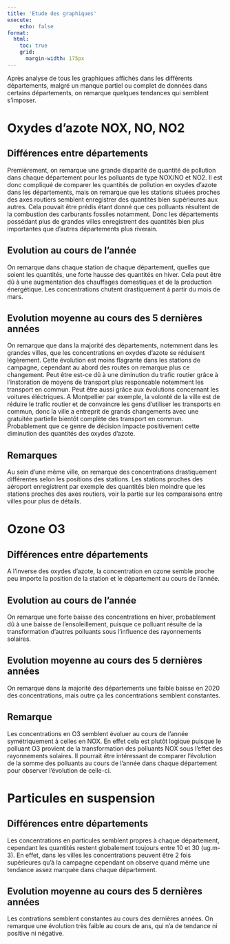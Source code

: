```yaml
---
title: 'Etude des graphiques'
execute:
    echo: false
format:
  html:
    toc: true
    grid:
      margin-width: 175px
---
```


Après analyse de tous les graphiques affichés dans les différents départements, malgré un manque partiel ou complet de données dans certains départements, on remarque quelques tendances qui semblent s'imposer.

# Oxydes d'azote NOX, NO, NO2

## Différences entre départements

Premièrement, on remarque une grande disparité de quantité de pollution dans chaque département pour les polluants de type NOX/NO et NO2. Il est donc compliqué de comparer les quantités de pollution en oxydes d'azote dans les départements, mais on remarque que les stations situées proches des axes routiers semblent enregistrer des quantités bien supérieures aux autres. Cela pouvait être prédis étant donné que ces polluants résultent de la combustion des carburants fossiles notamment.
Donc les départements possédant plus de grandes villes enregistrent des quantités bien plus importantes que d'autres départements plus riverain.

## Evolution au cours de l'année

On remarque dans chaque station de chaque département, quelles que soient les quantités, une forte hausse des quantités en hiver. Cela peut être dû à une augmentation des chauffages domestiques et de la production énergétique. Les concentrations chutent drastiquement 
à partir du mois de mars. 

## Evolution moyenne au cours des 5 dernières années

On remarque que dans la majorité des départements, notemment dans les grandes villes, que les concentrations en oxydes d'azote se réduisent légèrement. Cette évolution est moins flagrante dans les stations de campagne, cependant au abord des routes on remarque plus ce changement. Peut être est-ce dû à une diminution du trafic routier grâce à l'instoration de moyens de transport plus responsable notemment les transport en commun. Peut être aussi grâce aux évolutions concernant les voitures éléctriques. 
A Montpellier par exemple, la volonté de la ville est de réduire le trafic routier et de convaincre les gens d'utiliser les transports en commun, donc la ville a entreprit de grands changements avec une gratuitée partielle bientôt complète des transport en commun. Probablement que ce genre de décision impacte positivement cette diminution des quantités des oxydes d'azote.

## Remarques

Au sein d'une même ville, on remarque des concentrations drastiquement différentes selon les positions des stations. Les stations proches des aéroport enregistrent par exemple des quantités bien moindre que les stations proches des axes routiers, voir la partie sur les comparaisons entre villes pour plus de détails.

# Ozone O3

## Différences entre départements

A l'inverse des oxydes d'azote, la concentration en ozone semble proche peu importe la position de la station et le département au cours de l'année. 

## Evolution au cours de l'année 

On remarque une forte baisse des concentrations en hiver, probablement dû à une baisse de l'ensoleillement, puisque ce polluant résulte de la transformation d'autres polluants sous l'influence des rayonnements solaires.

## Evolution moyenne au cours des 5 dernières années

On remarque dans la majorité des départements une faible baisse en 2020 des concentrations, mais outre ça les concentrations semblent constantes.

## Remarque

Les concentrations en O3 semblent évoluer au cours de l'année symétriquement à celles en NOX. En effet cela est plutôt logique puisque le polluant O3 provient de la transformation des polluants NOX sous l'effet des rayonnements solaires. Il pourrait être intéressant de comparer l'évolution de la somme des polluants au cours de l'année dans chaque département pour observer l'évolution de celle-ci.

# Particules en suspension

## Différences entre départements

Les concentrations en particules semblent propres à chaque département, cependant les quantités restent globalement toujours entre 10 et 30 (ug.m-3). En effet, dans les villes les concentrations peuvent être 2 fois supérieures qu'à la campagne cependant on observe quand même une tendance assez marquée dans chaque département. 

## Evolution moyenne au cours des 5 dernières années

Les contrations semblent constantes au cours des dernières années. On remarque une évolution très faible au cours de ans, qui n'a de tendance ni positive ni négative.